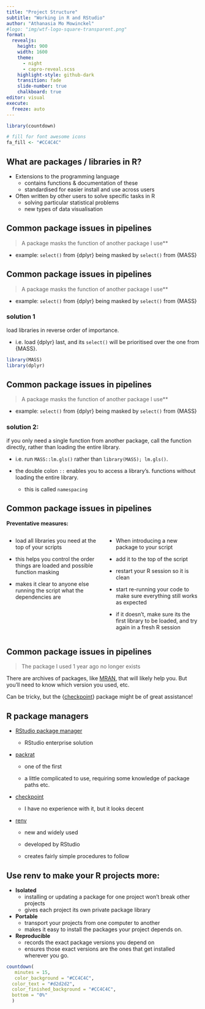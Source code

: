 ```yaml
---
title: "Project Structure"
subtitle: "Working in R and RStudio"
author: "Athanasia Mo Mowinckel"
#logo: "img/wtf-logo-square-transparent.png"
format: 
  revealjs: 
    height: 900
    width: 1600
    theme: 
      - night
      - capro-reveal.scss
    highlight-style: github-dark
    transition: fade
    slide-number: true
    chalkboard: true
editor: visual
execute:
  freeze: auto
---
```


```r
library(countdown)
```

```r
# fill for font awesome icons
fa_fill <- "#CC4C4C"
```

## What are packages / libraries in R?

-   Extensions to the programming language
    -   contains functions & documentation of these\
    -   standardised for easier install and use across users\
-   Often written by other users to solve specific tasks in R
    -   solving particular statistical problems
    -   new types of data visualisation

## Common package issues in pipelines

> A package masks the function of another package I use\*\*

-   example: `select()` from {dplyr} being masked by `select()` from {MASS}

## Common package issues in pipelines

> A package masks the function of another package I use\*\*

-   example: `select()` from {dplyr} being masked by `select()` from {MASS}

### solution 1

load libraries in reverse order of importance.

-   i.e. load {dplyr} last, and its `select()` will be prioritised over the one from {MASS}.

``` r
library(MASS)
library(dplyr)
```

## Common package issues in pipelines

> A package masks the function of another package I use\*\*

-   example: `select()` from {dplyr} being masked by `select()` from {MASS}

### solution 2:

if you only need a single function from another package, call the function directly, rather than loading the entire library.

-   i.e. run `MASS::lm.gls()` rather than `library(MASS); lm.gls()`.

-   the double colon `::` enables you to access a library's. functions without loading the entire library.

    -   this is called `namespacing`

## Common package issues in pipelines

**Preventative measures:** 

::: columns
::: {.column width="50%"}


- load all libraries you need at the top of your scripts 

- this helps you control the order things are loaded and possible function masking 

- makes it clear to anyone else running the script what the dependencies are
:::

::: {.column width="50%"}
 - When introducing a new package to your script 
 
 - add it to the top of the script 
 
 - restart your R session so it is clean 
 
 - start re-running your code to make sure everything still works as expected 
 
 - if it doesn't, make sure its the first library to be loaded, and try again in a fresh R session
:::

:::

## Common package issues in pipelines

> The package I used 1 year ago no longer exists


There are archives of packages, like [MRAN](https://mran.microsoft.com/), that will likely help you.
But you'll need to know which version you used, etc.


Can be tricky, but the {[checkpoint](https://github.com/RevolutionAnalytics/checkpoint)} package might be of great assistance!

## R package managers

- [RStudio package manager](https://www.rstudio.com/products/package-manager/)

  - RStudio enterprise solution
  
- [packrat](https://rstudio.github.io/packrat/walkthrough.html)

  - one of the first
  
  - a little complicated to use, requiring some knowledge of package paths etc.
  
- [checkpoint](https://github.com/RevolutionAnalytics/checkpoint)

  - I have no experience with it, but it looks decent
  
- [renv](https://rstudio.github.io/renv/articles/renv.html)

  - new and widely used
  
  - developed by RStudio
  
  - creates fairly simple procedures to follow


## Use renv to make your R projects more:

- **Isolated**
  - installing or updating a package for one project won't break other projects
  - gives each project its own private package library

- **Portable**
  - transport your projects from one computer to another
  - makes it easy to install the packages your project depends on.

- **Reproducible**
  - records the exact package versions you depend on
  - ensures those exact versions are the ones that get installed wherever you go.


```r
countdown(
   minutes = 15,
   color_background = "#CC4C4C",
  color_text = "#d2d2d2",
  color_finished_background = "#CC4C4C",
  bottom = "0%"
  )
```
